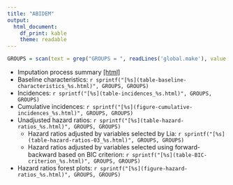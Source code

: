 ```yaml
---
title: "ABIDEM"
output: 
  html_document: 
    df_print: kable
    theme: readable
---
```


```r
GROUPS = scan(text = grep("GROUPS = ", readLines('global.make'), value = TRUE), what = 'character')[-(1:2)]
```

* Imputation process summary [[html]](imputation-process.html)
* Baseline characteristics: `r sprintf("[%s](table-baseline-characteristics_%s.html)", GROUPS, GROUPS)`
* Incidences: `r sprintf("[%s](table-incidences_%s.html)", GROUPS, GROUPS)`
* Cumulative incidences: `r sprintf("[%s](figure-cumulative-incidences_%s.html)", GROUPS, GROUPS)`
* Unadjusted hazard ratios: `r sprintf("[%s](table-hazard-ratios_%s.html)", GROUPS, GROUPS)`
    * Hazard ratios adjusted by variables selected by Lia: `r sprintf("[%s](table-hazard-ratios-03_%s.html)", GROUPS, GROUPS)`
    * Hazard ratios adjusted by variables selected using forward-backward based on BIC criterion: `r sprintf("[%s](table-BIC-criterion_%s.html)", GROUPS, GROUPS)`
* Hazard ratios forest plots: `r sprintf("[%s](figure-hazard-ratios_%s.html)", GROUPS, GROUPS)`


